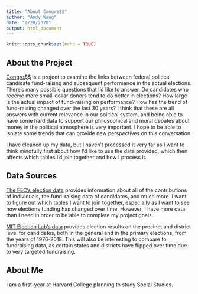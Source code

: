 ```yaml
---
title: "About Congre$$"
author: "Andy Wang"
date: "2/28/2020"
output: html_document
---
```


```r
knitr::opts_chunk$set(echo = TRUE)
```

## About the Project

[Congre$$](https://github.com/andyzwang/congressmoney) is a project to examine the links between federal political candidate fund-raising and subsequent performance in the actual elections. There's many possible questions that I'd like to answer. Do candidates who receive more small-dollar donors tend to do better in elections? How large is the actual impact of fund-raising on performance? How has the trend of fund-raising changed over the last 30 years? I think that these are all answers with current relevance in our political system, and being able to have some hard data to support our philosophical and moral debates about money in the political atmosphere is very important. I hope to be able to isolate some trends that can provide new perspectives on this conversation.

I have cleaned up my data, but I haven't processed it very far as I want to think mindfully first about how I'd like to use the data provided, which then affects which tables I'd join together and how I process it.

## Data Sources

[The FEC's election data](https://www.fec.gov/data/browse-data/) provides information about all of the contributions of individuals, the fund-raising data of candidates, and much more. I want to figure out which tables I want to join together, especially as I want to see how elections funding has changed over time. However, I have more data than I need in order to be able to complete my project goals.

[MIT Election Lab's data](https://electionlab.mit.edu/data) provides election results on the precinct and district level for candidates, both in the general and in the primary elections, from the years of 1976-2018. This will also be interesting to compare to fundraising data, as certain states and districts have flipped over time due to very targeted fundraising.

## About Me
I am a first-year at Harvard College planning to study Social Studies.